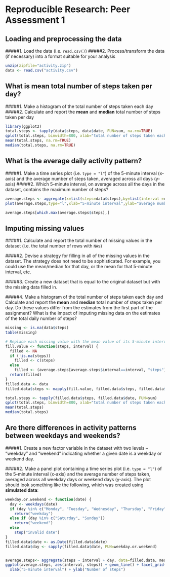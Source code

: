 # Reproducible Research: Peer Assessment 1


## Loading and preprocessing the data

#####1. Load the data (i.e. `read.csv()`)
#####2. Process/transform the data (if necessary) into a format suitable for your analysis
```r
unzip(zipfile="activity.zip")
data <- read.csv("activity.csv")
```


## What is mean total number of steps taken per day?

#####1. Make a histogram of the total number of steps taken each day
#####2. Calculate and report the **mean** and **median** total number of steps taken per day
```r
library(ggplot2)
total.steps <- tapply(data$steps, data$date, FUN=sum, na.rm=TRUE)
qplot(total.steps, binwidth=800, xlab="total number of steps taken each day",ylab = "Frequency using binwith 800")
mean(total.steps, na.rm=TRUE)
median(total.steps, na.rm=TRUE)
```

## What is the average daily activity pattern?

#####1. Make a time series plot (i.e. `type = "l"`) of the 5-minute interval (x-axis) and the average number of steps taken, averaged across all days (y-axis)
#####2. Which 5-minute interval, on average across all the days in the dataset, contains the maximum number of steps?
```r
average.steps <- aggregate(x=list(steps=data$steps),by=list(interval =data$interval),mean, na.rm=TRUE)
plot(average.steps,type="l",xlab="5-minute interval",ylab="average number of steps taken")

average.steps[which.max(average.steps$steps),]
```

## Imputing missing values

#####1. Calculate and report the total number of missing values in the dataset (i.e. the total number of rows with `NA`s)

#####2. Devise a strategy for filling in all of the missing values in the dataset. The strategy does not need to be sophisticated. For example, you could use the mean/median for that day, or the mean for that 5-minute interval, etc.

#####3. Create a new dataset that is equal to the original dataset but with the missing data filled in.

#####4. Make a histogram of the total number of steps taken each day and Calculate and report the **mean** and **median** total number of steps taken per day. Do these values differ from the estimates from the first part of the assignment? What is the impact of imputing missing data on the estimates of the total daily number of steps?

```r
missing <- is.na(data$steps)
table(missing)

# Replace each missing value with the mean value of its 5-minute interval
fill.value <- function(steps, interval) {
  filled <- NA
  if (!is.na(steps))
    filled <- c(steps)
  else
    filled <- (average.steps[average.steps$interval==interval, "steps"])
  return(filled)
}
filled.data <- data
filled.data$steps <- mapply(fill.value, filled.data$steps, filled.data$interval)

total.steps <- tapply(filled.data$steps, filled.data$date, FUN=sum)
qplot(total.steps, binwidth=800, xlab="total number of steps taken each day")
mean(total.steps)
median(total.steps)
```

## Are there differences in activity patterns between weekdays and weekends?

#####1. Create a new factor variable in the dataset with two levels -- "weekday" and "weekend" indicating whether a given date is a weekday or weekend day.

#####2. Make a panel plot containing a time series plot (i.e. `type = "l"`) of the 5-minute interval (x-axis) and the average number of steps taken, averaged across all weekday days or weekend days (y-axis). The plot should look something like the following, which was created using **simulated data**:

```r
weekday.or.weekend <- function(date) {
  day <- weekdays(date)
  if (day %in% c("Monday", "Tuesday", "Wednesday", "Thursday", "Friday"))
    return("weekday")
  else if (day %in% c("Saturday", "Sunday"))
    return("weekend")
  else
    stop("invalid date")
}
filled.data$date <- as.Date(filled.data$date)
filled.data$day <- sapply(filled.data$date, FUN=weekday.or.weekend)


average.steps<- aggregate(steps ~ interval + day, data=filled.data, mean)
ggplot(average.steps, aes(interval, steps)) + geom_line() + facet_grid(day ~ .) +
  xlab("5-minute interval") + ylab("Number of steps")

```

